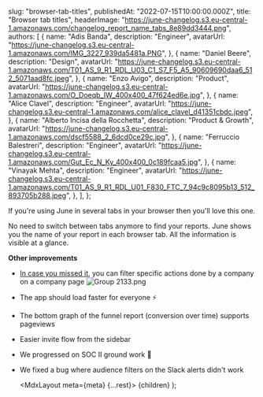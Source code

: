 
  slug: "browser-tab-titles",
  publishedAt: "2022-07-15T10:00:00.000Z",
  title: "Browser tab titles",
  headerImage:
    "https://june-changelog.s3.eu-central-1.amazonaws.com/changelog_report_name_tabs_8e89dd3444.png",
  authors: [
    {
      name: "Adis Banda",
      description: "Engineer",
      avatarUrl:
        "https://june-changelog.s3.eu-central-1.amazonaws.com/IMG_3227_939da5481a.PNG",
    },
    {
      name: "Daniel Beere",
      description: "Design",
      avatarUrl:
        "https://june-changelog.s3.eu-central-1.amazonaws.com/T01_AS_9_R1_RDL_U03_C1_S7_F5_A5_90609690daa6_512_5071aad8fc.jpeg",
    },
    {
      name: "Enzo Avigo",
      description: "Product",
      avatarUrl:
        "https://june-changelog.s3.eu-central-1.amazonaws.com/O_Doeqb_IW_400x400_47f624ed6e.jpg",
    },
    {
      name: "Alice Clavel",
      description: "Engineer",
      avatarUrl:
        "https://june-changelog.s3.eu-central-1.amazonaws.com/alice_clavel_d41351cbdc.jpeg",
    },
    {
      name: "Alberto Incisa della Rocchetta",
      description: "Product & Growth",
      avatarUrl:
        "https://june-changelog.s3.eu-central-1.amazonaws.com/dscf5588_2_6dcd0ce29c.jpg",
    },
    {
      name: "Ferruccio Balestreri",
      description: "Engineer",
      avatarUrl:
        "https://june-changelog.s3.eu-central-1.amazonaws.com/Gut_Ec_N_Ky_400x400_0c189fcaa5.jpg",
    },
    {
      name: "Vinayak Mehta",
      description: "Engineer",
      avatarUrl:
        "https://june-changelog.s3.eu-central-1.amazonaws.com/T01_AS_9_R1_RDL_U01_F830_FTC_7_94c9c8095b13_512_893705b288.jpeg",
    },
  ],
};

If you're using June in several tabs in your browser then you'll love this one.

No need to switch between tabs anymore to find your reports. June shows you the name of your report in each browser tab.
All the information is visible at a glance.

**Other improvements**

- [In case you missed it](https://changelog.june.so/changelog/understand-what-users-do), you can filter specific actions done by a company on a company page
  ![Group 2133.png](https://june-changelog.s3.eu-central-1.amazonaws.com/Group_2133_55965d25e5.png)
- The app should load faster for everyone ⚡️
- The bottom graph of the funnel report (conversion over time) supports pageviews
- Easier invite flow from the sidebar
- We progressed on SOC II ground work 🔐
- We fixed a bug where audience filters on the Slack alerts didn't work

  <MdxLayout meta={meta} {...rest}>
    {children}
  </MdxLayout>
);
